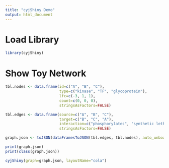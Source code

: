 ```yaml
---
title: "cyjShiny Demo"
output: html_document
---
```


# Load Library

```r
library(cyjShiny)
```

# Show Toy Network

```r
tbl.nodes <- data.frame(id=c("A", "B", "C"),
                        type=c("kinase", "TF", "glycoprotein"),
                        lfc=c(-3, 1, 1),
                        count=c(0, 0, 0),
                        stringsAsFactors=FALSE)

tbl.edges <- data.frame(source=c("A", "B", "C"),
                        target=c("B", "C", "A"),
                        interaction=c("phosphorylates", "synthetic lethal", "unknown"),
                        stringsAsFactors=FALSE)

graph.json <- toJSON(dataFramesToJSON(tbl.edges, tbl.nodes), auto_unbox=TRUE)

print(graph.json)
print(class(graph.json))

cyjShiny(graph=graph.json, layoutName="cola")
```

